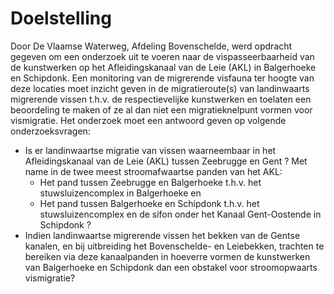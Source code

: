 # Doelstelling

Door De Vlaamse Waterweg, Afdeling Bovenschelde, werd opdracht gegeven om een onderzoek uit te voeren naar de vispasseerbaarheid van de kunstwerken op het Afleidingskanaal van de Leie (AKL) in Balgerhoeke en Schipdonk. Een monitoring van de migrerende visfauna ter hoogte van deze locaties moet inzicht geven in de migratieroute(s) van landinwaarts migrerende vissen t.h.v. de respectievelijke kunstwerken en toelaten een beoordeling te maken of ze al dan niet een migratieknelpunt vormen voor vismigratie. Het onderzoek moet een antwoord geven op volgende onderzoeksvragen:

-   Is er landinwaartse migratie van vissen waarneembaar in het Afleidingskanaal van de Leie (AKL) tussen Zeebrugge en Gent ? Met name in de twee meest stroomafwaartse panden van het AKL:
    -   Het pand tussen Zeebrugge en Balgerhoeke t.h.v. het stuwsluizencomplex in Balgerhoeke en
    -   Het pand tussen Balgerhoeke en Schipdonk t.h.v. het stuwsluizencomplex en de sifon onder het Kanaal Gent-Oostende in Schipdonk ?
-   Indien landinwaartse migrerende vissen het bekken van de Gentse kanalen, en bij uitbreiding het Bovenschelde- en Leiebekken, trachten te bereiken via deze kanaalpanden in hoeverre vormen de kunstwerken van Balgerhoeke en Schipdonk dan een obstakel voor stroomopwaarts vismigratie?
